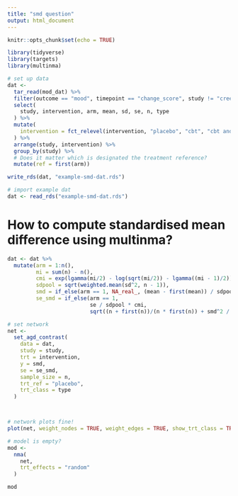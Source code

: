 ```yaml
---
title: "smd question"
output: html_document
---
```


```r
knitr::opts_chunk$set(echo = TRUE)
```

```r
library(tidyverse)
library(targets)
library(multinma)

```


```r
# set up data
dat <- 
  tar_read(mod_dat) %>% 
  filter(outcome == "mood", timepoint == "change_score", study != "creed 2003") %>% 
  select(
    study, intervention, arm, mean, sd, se, n, type
  ) %>% 
  mutate(
    intervention = fct_relevel(intervention, "placebo", "cbt", "cbt and milnacipran")
  ) %>% 
  arrange(study, intervention) %>% 
  group_by(study) %>% 
  # Does it matter which is designated the treatment reference?
  mutate(ref = first(arm))

write_rds(dat, "example-smd-dat.rds")
```

```r
# import example dat
dat <- read_rds("example-smd-dat.rds")

```


# How to compute standardised mean difference using multinma?

```r

dat <- dat %>% 
  mutate(arm = 1:n(),
         mi = sum(n) - n(),
         cmi = exp(lgamma(mi/2) - log(sqrt(mi/2)) - lgamma((mi - 1)/2)),
         sdpool = sqrt(weighted.mean(sd^2, n - 1)),
         smd = if_else(arm == 1, NA_real_, (mean - first(mean)) / sdpool * cmi),
         se_smd = if_else(arm == 1,
                          se / sdpool * cmi,
                          sqrt((n + first(n))/(n * first(n)) + smd^2 / (2 * (n + first(n))))))
```



```r
# set network
net <- 
  set_agd_contrast(
    data = dat,
    study = study,
    trt = intervention,
    y = smd,
    se = se_smd,
    sample_size = n,
    trt_ref = "placebo",
    trt_class = type
  ) 



# network plots fine!
plot(net, weight_nodes = TRUE, weight_edges = TRUE, show_trt_class = TRUE) + ggplot2::theme(legend.position = "bottom", legend.box = "vertical")

# model is empty?
mod <- 
  nma(
    net,
    trt_effects = "random"
  )

mod
```



